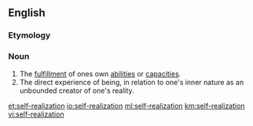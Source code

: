==English==

===Etymology===
{{prefix|self|realization|lang=en}}

===Noun===
{{en-noun}}

# The [[fulfillment]] of ones own [[ability|abilities]] or [[capacity|capacities]].
# The direct experience of being, in relation to one's inner nature as an unbounded creator of one's reality.

[[et:self-realization]]
[[io:self-realization]]
[[ml:self-realization]]
[[km:self-realization]]
[[vi:self-realization]]